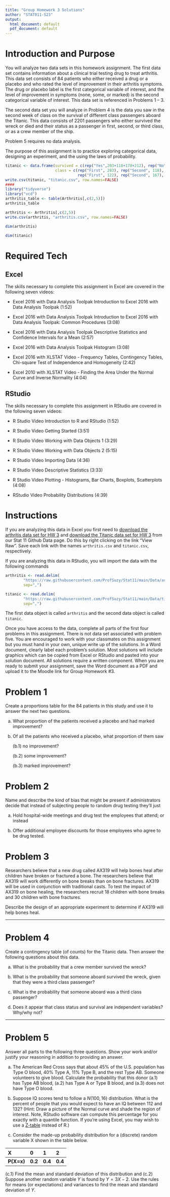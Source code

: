 ```yaml
---
title: "Group Homework 3 Solutions"
author: "STAT011-S23"
output:
  html_document: default
  pdf_document: default
---
```


# Introduction and Purpose 

You will analyze two data sets in this homework assignment. The first data set contains information about a clinical trial testing drug to treat arthritis. This data set consists of $84$ patients who either received a drug or a placebo and who rated the level of improvement in their arthritis symptoms. The drug or placebo label is the first categorical variable of interest, and the level of improvement in symptoms (none, some, or marked) is the second categorical variable of interest. This data set is referenced in Problems 1 -- 3. 

The second data set you will analyze in Problem 4 is the data you saw in the second week of class on the survival of different class passengers aboard the Titanic. This data consists of $2201$ passengers who either survived the wreck or died and their status as a passenger in first, second, or third class, or as a crew member of the ship. 

Problem 5 requires no data analysis.

The purpose of this assignment is to practice exploring categorical data, designing an experiment, and the using the laws of probability. 


```r
titanic <- data.frame(survived = c(rep("Yes",203+118+178+212), rep("No",122+167+528+673)),
                      class = c(rep("First", 203), rep("Second", 118), rep("Third",178), rep("Crew",212),
                                rep("First", 122), rep("Second", 167), rep("Third",528), rep("Crew",673)))
write.csv(titanic, "titanic.csv", row.names=FALSE)
####
library("tidyverse")
library("vcd")
arthritis_table <- table(Arthritis[,c(2,5)])
arthritis_table

arthritis <- Arthritis[,c(2,5)]
write.csv(arthritis, "arthritis.csv", row.names=FALSE)

dim(arthritis)

dim(titanic)
```


# Required Tech 

## Excel 

The skills necessary to complete this assignment in Excel are covered in the following seven videos:

* Excel 2016 with Data Analysis Toolpak Introduction to Excel 2016 with Data Analysis Toolpak (1:52)

* Excel 2016 with Data Analysis Toolpak Introduction to Excel 2016 with Data Analysis Toolpak: Common Procedures (3:08)

* Excel 2016 with Data Analysis Toolpak Descriptive Statistics and Confidence Intervals for a Mean (2:57)

* Excel 2016 with Data Analysis Toolpak Histogram (3:08)

* Excel 2016 with XLSTAT Video - Frequency Tables, Contingency Tables, Chi-square Test of Independence and Homogeneity (2:42)

* Excel 2010 with XLSTAT Video - Finding the Area Under the Normal Curve and Inverse Normality (4:04)


## RStudio

The skills necessary to complete this assignment in RStudio are covered in the following seven videos:

* R Studio Video Introduction to R and RStudio  (1:52)

* R Studio Video Getting Started (3:51)

* R Studio Video Working with Data Objects 1 (3:29)

* R Studio Video Working with Data Objects 2 (5:15)

* R Studio Video Importing Data (4:36)

* R Studio Video Descriptive Statistics (3:33)

* R Studio Video Plotting - Histograms, Bar Charts, Boxplots, Scatterplots (4:08)

* RStudio Video Probability Distributions (4:39)

# Instructions

If you are analyzing this data in Excel you first need to [download the arthritis data set for HW 3](https://github.com/ProfSuzy/Stat11/blob/main/Data/arthritis.csv) and [download the Titanic data set for HW 3](https://github.com/ProfSuzy/Stat11/blob/main/Data/titanic.csv) from our Stat 11 Github Data page. Do this by right clicking on the link "View Raw". Save each link with the names `arthritis.csv` and `titanic.csv`, respectively. 

If you are analyzing this data in RStudio, you will import the data with the following commands
```r
arthritis <- read.delim(
        "https://raw.githubusercontent.com/ProfSuzy/Stat11/main/Data/arthritis.csv",
        sep=",")

titanic <- read.delim(
        "https://raw.githubusercontent.com/ProfSuzy/Stat11/main/Data/titanic.csv",
        sep=",")
```
The first data object is called `arthritis` and the second data object is called `titanic`. 

Once you have access to the data, complete all parts of the first four problems in this assignment. There is not data set associated with problem five. You are encouraged to work with your classmates on this assignment but you must hand in your own, unique write up of the solutions. In a Word document, clearly label each problem's solution. Most solutions will include graphics which can be copied from Excel or RStudio and pasted into your solution document. All solutions require a written component. When you are ready to submit your assignment, save the Word document as a PDF and upload it to the Moodle link for Group Homework \#3.


# Problem 1 

Create a proportions table for the $84$ patients in this study and use it to answer the next two questions.

(a) What proportion of the patients received a placebo and had marked improvement?

(b) Of all the patients who received a placebo, what proportion of them saw 

      (b.1) no improvement?

      (b.2) some improvement?
  
      (b.3) marked improvement? 

# Problem 2

Name and describe the kind of bias that might be present if administrators decide that instead of subjecting people to random drug testing they’ll just

(a) Hold hospital-wide meetings and drug test the employees that attend; or instead

(b) Offer additional employee discounts for those employees who agree to be drug tested.

# Problem 3

Researchers believe that a new drug called AX319 will help bones heal after children have broken or fractured a bone. The researchers believe that AX319 will work differently on bone breaks than on bone fractures. AX319 will be used in conjunction with traditional casts. To test the impact of AX319 on bone healing, the researchers recruit 18 children with bone breaks and 30 children with bone fractures. 

Describe the design of an appropriate experiment to determine if AX319 will help bones heal.


***

# Problem 4

Create a contingency table (of counts) for the Titanic data. Then answer the following questions about this data.

(a) What is the probability that a crew member survived the wreck? 

(b) What is the probability that someone aboard survived the wreck, given that they were a third class passenger? 

(c) What is the probability that someone aboard was a third class passenger? 

(d) Does it appear that class status and survival are independent variables? Why/why not? 



***

# Problem 5

Answer all parts to the following three questions. Show your work and/or justify your reasoning in addition to providing an answer. 

(a) The American Red Cross says that about $45\%$ of the U.S. population has Type O blood, $40\%$ Type A, $11\%$ Type B, and the rest Type AB. Someone volunteers to give blood. Calculate the probability that this donor (a.1) has Type AB blood, (a.2) has Type A or Type B blood, and (a.3) does not have Type O blood. 


(b) Suppose IQ scores tend to follow a $N(100, 16)$ distribution. What is the percent of people that you would expect to have an IQ between 112 and 132? (Hint: Draw a picture of the Normal curve and shade the region of interest. Note, RStudio software can compute this percentage for you exactly with a quantile function. If you're using Excel, you may wish to use a [Z-table](https://www.z-table.com/) instead of R.)

(c) Consider the made-up probability distribution for a (discrete) random variable X shown in the table below.

| X | 0 | 1 | 2 |
|:-- |:-- |:-- |:-- |
| **P(X=x)** | **0.2** | **0.4** | **0.4** |

(c.1) Find the mean and standard deviation of this distribution and (c.2) Suppose another random variable $Y$ is found by $Y = 3X - 2$. Use the rules for means (or expectations) and variances to find the mean and standard deviation of $Y$. 

